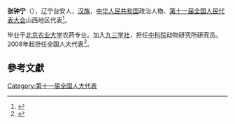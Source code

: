 {{Infobox person
| 姓名     = 张钟宁 
| 图像     = 
| 图像大小 = 
| 出生日期 = 1944年1月
| 出生地   = 四川永川
| 受洗     = 
| 死亡日期 = 
| 死亡地   = 
| 国籍     = [[中华人民共和国|中华人民共和国]]
| 籍贯     = 辽宁台安
| 教育程度 = 大学
| 母校     =
| 职业     = 
| 知名作品 = 《昆虫学报》、《农药学学报》、《Insect Science》<ref>{{cite web|url=http://sourcedb.cas.cn/sourcedb_ioz_cas/zw/zjrc/200907/t20090716_2088423.html|title=张钟宁----中国科学院动物研究所|accessdate=2014-07-12|archive-url=https://web.archive.org/web/20140714182655/http://sourcedb.cas.cn/sourcedb_ioz_cas/zw/zjrc/200907/t20090716_2088423.html|archive-date=2014-07-14|dead-url=yes}}</ref>
| 政党     = [[九三学社|九三学社]]
| 宗教信仰 = 
| 配偶     = 
| 子女     = 
| 父母     = 
| 亲属     = 
}}
'''张钟宁'''（{{bd|1944年||}}），辽宁台安人，[[汉族|汉族]]，[[中华人民共和国|中华人民共和国]]政治人物、[[第十一届全国人民代表大会|第十一届全国人民代表大会]]山西地区代表<ref>{{cite web|author=新华网|title=第十一届全国人大代表|url=http://news.xinhuanet.com/ziliao/2008-03/03/content_7708230.htm?node=36628|publisher=新华网|accessdate=2014-01-07|archive-date=2014-01-10|archive-url=https://web.archive.org/web/20140110211415/http://news.xinhuanet.com/ziliao/2008-03/03/content_7708230.htm?node=36628|dead-url=no}}</ref>。

毕业于[[北京农业大学|北京农业大学]]农药专业。加入[[九三学社|九三学社]]，担任[[中国科学院|中科院]]动物研究所研究员。2008年起担任全国人大代表<ref>{{cite news|title=全国人大代表信息-张钟宁|url= http://210.82.31.1:8084/delegate/viewDelegate.action?dbid=110262|accessdate=2013-04-05|newspaper=全国人大网|archive-url=https://web.archive.org/web/20140107052659/http://www.npc.gov.cn/delegate/viewDelegate.action?dbid=110262|archive-date=2014-01-07|dead-url=yes}}</ref>。

==參考文獻==
{{reflist}}
[[Category:第十一届全国人大代表|Category:第十一届全国人大代表]]
{{stub}}